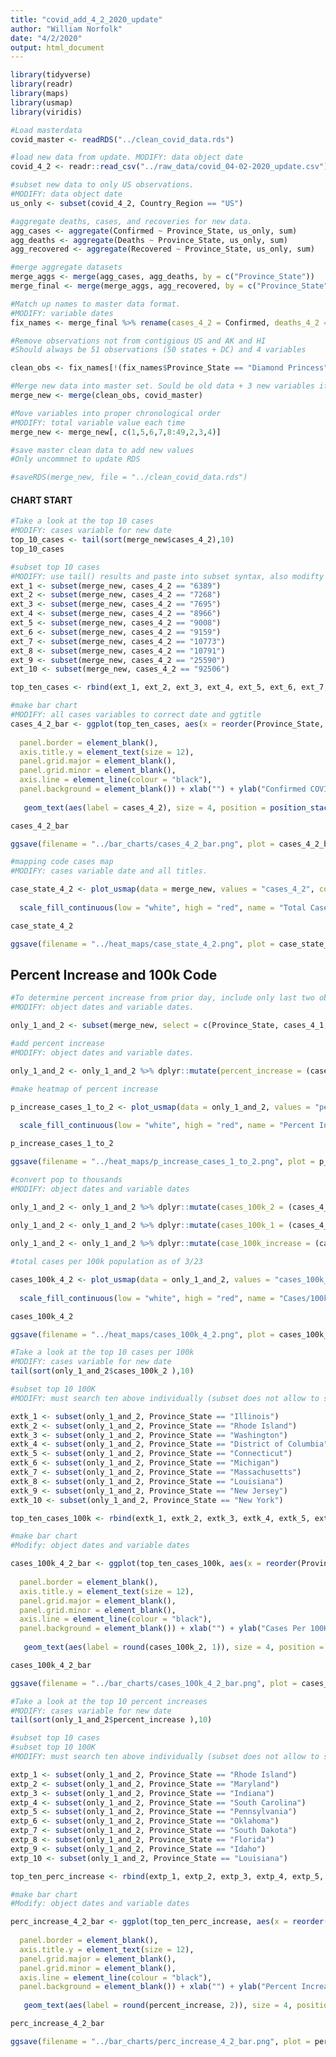 ```yaml
---
title: "covid_add_4_2_2020_update"
author: "William Norfolk"
date: "4/2/2020"
output: html_document
---
```



```r
library(tidyverse)
library(readr)
library(maps)
library(usmap)
library(viridis)
```

```r
#Load masterdata
covid_master <- readRDS("../clean_covid_data.rds")
```


```r
#load new data from update. MODIFY: data object date
covid_4_2 <- readr::read_csv("../raw_data/covid_04-02-2020_update.csv")
```

```r
#subset new data to only US observations. 
#MODIFY: data object date
us_only <- subset(covid_4_2, Country_Region == "US")
```

```r
#aggregate deaths, cases, and recoveries for new data. 
agg_cases <- aggregate(Confirmed ~ Province_State, us_only, sum)
agg_deaths <- aggregate(Deaths ~ Province_State, us_only, sum)
agg_recovered <- aggregate(Recovered ~ Province_State, us_only, sum)
```

```r
#merge aggregate datasets
merge_aggs <- merge(agg_cases, agg_deaths, by = c("Province_State"))
merge_final <- merge(merge_aggs, agg_recovered, by = c("Province_State"))
```

```r
#Match up names to master data format. 
#MODIFY: variable dates
fix_names <- merge_final %>% rename(cases_4_2 = Confirmed, deaths_4_2 = Deaths, recov_4_2 = Recovered)
```

```r
#Remove observations not from contigious US and AK and HI
#Should always be 51 observations (50 states + DC) and 4 variables

clean_obs <- fix_names[!(fix_names$Province_State == "Diamond Princess" | fix_names$Province_State == "Grand Princess" | fix_names$Province_State == "Guam" | fix_names$Province_State == "Puerto Rico" | fix_names$Province_State == "United States Virgin Islands" | fix_names$Province_State == "US" | fix_names$Province_State == "American Samoa" | fix_names$Province_State == "Northern Mariana Islands" | fix_names$Province_State == "Virgin Islands" | fix_names$Province_State == "Wuhan Evacuee" | fix_names$Province_State == "Recovered"),]
```

```r
#Merge new data into master set. Sould be old data + 3 new variables if successful
merge_new <- merge(clean_obs, covid_master)
```

```r
#Move variables into proper chronological order
#MODIFY: total variable value each time
merge_new <- merge_new[, c(1,5,6,7,8:49,2,3,4)]
```

```r
#save master clean data to add new values
#Only uncommnet to update RDS

#saveRDS(merge_new, file = "../clean_covid_data.rds")
```

#### CHART START

```r
#Take a look at the top 10 cases
#MODIFY: cases variable for new date
top_10_cases <- tail(sort(merge_new$cases_4_2),10)
top_10_cases
```

```r
#subset top 10 cases
#MODIFY: use tail() results and paste into subset syntax, also modifty cases date value
ext_1 <- subset(merge_new, cases_4_2 == "6389")
ext_2 <- subset(merge_new, cases_4_2 == "7268")
ext_3 <- subset(merge_new, cases_4_2 == "7695")
ext_4 <- subset(merge_new, cases_4_2 == "8966")
ext_5 <- subset(merge_new, cases_4_2 == "9008")
ext_6 <- subset(merge_new, cases_4_2 == "9159")
ext_7 <- subset(merge_new, cases_4_2 == "10773")
ext_8 <- subset(merge_new, cases_4_2 == "10791")
ext_9 <- subset(merge_new, cases_4_2 == "25590")
ext_10 <- subset(merge_new, cases_4_2 == "92506")

top_ten_cases <- rbind(ext_1, ext_2, ext_3, ext_4, ext_5, ext_6, ext_7, ext_8, ext_9, ext_10)
```

```r
#make bar chart
#MODIFY: all cases variables to correct date and ggtitle
cases_4_2_bar <- ggplot(top_ten_cases, aes(x = reorder(Province_State, -cases_4_2), cases_4_2)) + geom_bar(aes(fill = reorder(Province_State, -cases_4_2)),stat = "identity") + theme(axis.text.x = element_text(angle = 45, hjust = 1),
                                                                                                   legend.position = "none",                                                                        axis.text=element_text(size=12),
  panel.border = element_blank(), 
  axis.title.y = element_text(size = 12),
  panel.grid.major = element_blank(),
  panel.grid.minor = element_blank(),
  axis.line = element_line(colour = "black"),
  panel.background = element_blank()) + xlab("") + ylab("Confirmed COVID-19 Cases") + ggtitle("Top Ten Confirmed COVID-19 Cases by State 4/2/2020") +
  
   geom_text(aes(label = cases_4_2), size = 4, position = position_stack(vjust = 0.8))

cases_4_2_bar 
```

```r
ggsave(filename = "../bar_charts/cases_4_2_bar.png", plot = cases_4_2_bar)
```

```r
#mapping code cases map
#MODIFY: cases variable date and all titles.

case_state_4_2 <- plot_usmap(data = merge_new, values = "cases_4_2", color = "black") + 
  
  scale_fill_continuous(low = "white", high = "red", name = "Total Cases", label = scales::comma) + theme(legend.position = "right", plot.title = element_text(color = "black", size = 15, face = "bold"), plot.subtitle = element_text(color = "black", size = 10, face = "italic")) + labs(title = "COVID-19 Confirmed Cases by State", subtitle = "Data as of: 4/2/2020")

case_state_4_2
```

```r
ggsave(filename = "../heat_maps/case_state_4_2.png", plot = case_state_4_2)
```

## Percent Increase and 100k Code

```r
#To determine percent increase from prior day, include only last two observations
#MODIFY: object dates and variable dates.

only_1_and_2 <- subset(merge_new, select = c(Province_State, cases_4_1, cases_4_2, fips, total_pop))
```


```r
#add percent increase
#MODIFY: object dates and variable dates.

only_1_and_2 <- only_1_and_2 %>% dplyr::mutate(percent_increase = (cases_4_2 - cases_4_1) / cases_4_1 * 100)
```

```r
#make heatmap of percent increase

p_increase_cases_1_to_2 <- plot_usmap(data = only_1_and_2, values = "percent_increase", color = "black") + 
  
  scale_fill_continuous(low = "white", high = "red", name = "Percent Increase", label = scales::comma) + theme(legend.position = "right", plot.title = element_text(color = "black", size = 15, face = "bold"), plot.subtitle = element_text(color = "black", size = 10, face = "italic")) + labs(title = "Percent Increase of Confirmed COVID-19 Cases by State", subtitle = "From: 4/1/2020-4/2/2020")

p_increase_cases_1_to_2
```

```r
ggsave(filename = "../heat_maps/p_increase_cases_1_to_2.png", plot = p_increase_cases_1_to_2)
```

```r
#convert pop to thousands
#MODIFY: object dates and variable dates

only_1_and_2 <- only_1_and_2 %>% dplyr::mutate(cases_100k_2 = (cases_4_2 / total_pop) *100000)
  
only_1_and_2 <- only_1_and_2 %>% dplyr::mutate(cases_100k_1 = (cases_4_1 / total_pop) * 100000)

only_1_and_2 <- only_1_and_2 %>% dplyr::mutate(case_100k_increase = (cases_100k_2 - cases_100k_1) / cases_100k_1 *100)

```

```r
#total cases per 100k population as of 3/23

cases_100k_4_2 <- plot_usmap(data = only_1_and_2, values = "cases_100k_2", color = "black") + 
  
  scale_fill_continuous(low = "white", high = "red", name = "Cases/100k Population", label = scales::comma) + theme(legend.position = "right", plot.title = element_text(color = "black", size = 15, face = "bold"), plot.subtitle = element_text(color = "black", size = 10, face = "italic")) + labs(title = "COVID-19 Confirmed Cases Per 100K Individuals by State", subtitle = "Data as of: 4/1/2020")

cases_100k_4_2
```

```r
ggsave(filename = "../heat_maps/cases_100k_4_2.png", plot = cases_100k_4_2)
```

```r
#Take a look at the top 10 cases per 100k
#MODIFY: cases variable for new date
tail(sort(only_1_and_2$cases_100k_2 ),10)
```


```r
#subset top 10 100K
#MODIFY: must search ten above individually (subset does not allow to select by these values for some reason...) and past the states in the code below.Also modify variable and object date names.

extk_1 <- subset(only_1_and_2, Province_State == "Illinois")
extk_2 <- subset(only_1_and_2, Province_State == "Rhode Island")
extk_3 <- subset(only_1_and_2, Province_State == "Washington")
extk_4 <- subset(only_1_and_2, Province_State == "District of Columbia")
extk_5 <- subset(only_1_and_2, Province_State == "Connecticut")
extk_6 <- subset(only_1_and_2, Province_State == "Michigan")
extk_7 <- subset(only_1_and_2, Province_State == "Massachusetts")
extk_8 <- subset(only_1_and_2, Province_State == "Louisiana")
extk_9 <- subset(only_1_and_2, Province_State == "New Jersey")
extk_10 <- subset(only_1_and_2, Province_State == "New York")

top_ten_cases_100k <- rbind(extk_1, extk_2, extk_3, extk_4, extk_5, extk_6, extk_7, extk_8, extk_9, extk_10)
```

```r
#make bar chart
#Modify: object dates and variable dates

cases_100k_4_2_bar <- ggplot(top_ten_cases_100k, aes(x = reorder(Province_State, -cases_100k_2), cases_100k_2)) + geom_bar(aes(fill = reorder(Province_State, -cases_100k_2)), stat = "identity") + theme(axis.text.x = element_text(angle = 45, hjust = 1),
                                                                                                   legend.position = "none",                                                                        axis.text=element_text(size=12),
  panel.border = element_blank(),   
  axis.title.y = element_text(size = 12),
  panel.grid.major = element_blank(),
  panel.grid.minor = element_blank(),
  axis.line = element_line(colour = "black"),
  panel.background = element_blank()) + xlab("") + ylab("Cases Per 100K Individuals") + ggtitle("Top Ten COVID-19 Confirmed Cases Per 100K Individuals by State 4/2/2020") +
  
   geom_text(aes(label = round(cases_100k_2, 1)), size = 4, position = position_stack(vjust = 0.8))

cases_100k_4_2_bar
```

```r
ggsave(filename = "../bar_charts/cases_100k_4_2_bar.png", plot = cases_100k_4_2_bar)
```

```r
#Take a look at the top 10 percent increases
#MODIFY: cases variable for new date
tail(sort(only_1_and_2$percent_increase ),10)
```

```r
#subset top 10 cases
#subset top 10 100K
#MODIFY: must search ten above individually (subset does not allow to select by these values for some reason...) and past the states in the code below.Also modify variable and object date names.

extp_1 <- subset(only_1_and_2, Province_State == "Rhode Island")
extp_2 <- subset(only_1_and_2, Province_State == "Maryland")
extp_3 <- subset(only_1_and_2, Province_State == "Indiana")
extp_4 <- subset(only_1_and_2, Province_State == "South Carolina")
extp_5 <- subset(only_1_and_2, Province_State == "Pennsylvania")
extp_6 <- subset(only_1_and_2, Province_State == "Oklahoma")
extp_7 <- subset(only_1_and_2, Province_State == "South Dakota")
extp_8 <- subset(only_1_and_2, Province_State == "Florida")
extp_9 <- subset(only_1_and_2, Province_State == "Idaho")
extp_10 <- subset(only_1_and_2, Province_State == "Louisiana")

top_ten_perc_increase <- rbind(extp_1, extp_2, extp_3, extp_4, extp_5, extp_6, extp_7, extp_8, extp_9, extp_10)
```

```r
#make bar chart
#Modify: object dates and variable dates

perc_increase_4_2_bar <- ggplot(top_ten_perc_increase, aes(x = reorder(Province_State, -percent_increase), percent_increase)) + geom_bar(aes(fill = reorder(Province_State, -percent_increase)), stat = "identity") + theme(axis.text.x = element_text(angle = 45, hjust = 1),
                                                                                                   legend.position = "none",                                                                        axis.text=element_text(size=12),
  panel.border = element_blank(),   
  axis.title.y = element_text(size = 12),
  panel.grid.major = element_blank(),
  panel.grid.minor = element_blank(),
  axis.line = element_line(colour = "black"),
  panel.background = element_blank()) + xlab("") + ylab("Percent Increase") + ggtitle("COVID-19: Top Ten Percent Increase by State from 4/1/20-4/2/20") +
  
   geom_text(aes(label = round(percent_increase, 2)), size = 4, position = position_stack(vjust = 0.8))

perc_increase_4_2_bar
```

```r
ggsave(filename = "../bar_charts/perc_increase_4_2_bar.png", plot = perc_increase_4_2_bar)
```